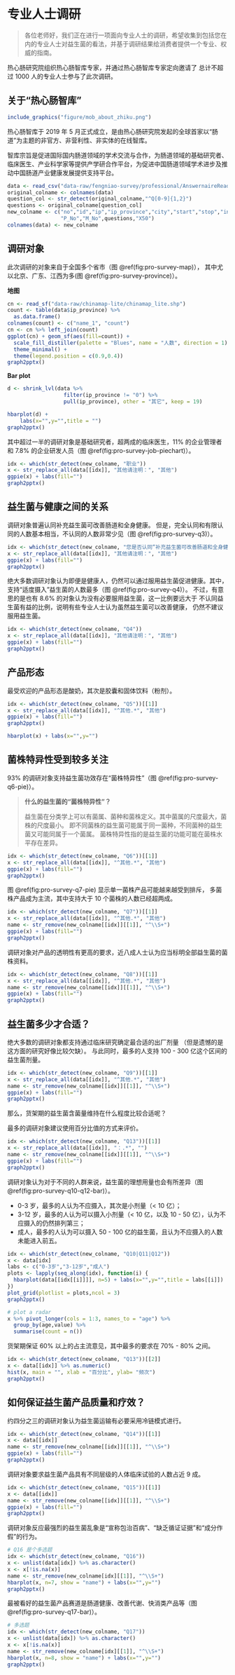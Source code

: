 # 专业人士调研 {#professional-survey}


> 各位老师好，我们正在进行一项面向专业人士的调研，希望收集到包括您在内的专业人士对益生菌的看法，并基于调研结果给消费者提供一个专业、权威的指南。

热心肠研究院组织热心肠智库专家，并通过热心肠智库专家定向邀请了
总计不超过 1000 人的专业人士参与了此次调研。


## 关于“热心肠智库”


```r
include_graphics("figure/mob_about_zhiku.png")
```


热心肠智库于 2019 年 5 月正式成立，是由热心肠研究院发起的全球首家以“肠道”为主题的非官方、非营利性、非实体的在线智库。

智库宗旨是促进国际国内肠道领域的学术交流与合作，为肠道领域的基础研究者、临床医生、产业科学家等提供产学研合作平台，为促进中国肠道领域学术进步及推动中国肠道产业健康发展提供支持平台。

```r
data <- read_csv("data-raw/fengniao-survey/professional/AnswernaireReadable.csv")
original_colname <- colnames(data)
question_col <- str_detect(original_colname,"^Q[0-9]{1,2}")
questions <- original_colname[question_col]
new_colname <- c("no","id","ip","ip_province","city","start","stop","interval","status",
                 "P_No","M_No",questions,"X50")
colnames(data) <- new_colname
```


## 调研对象

此次调研的对象来自于全国多个省市（图 \@ref(fig:pro-survey-map)），
其中尤以北京、广东、江西为多(图 \@ref(fig:pro-survey-province)）。

**地图**

```r
cn <- read_sf("data-raw/chinamap-lite/chinamap_lite.shp")
count <- table(data$ip_province) %>%
  as.data.frame()
colnames(count) <- c("name_1", "count")
cn <- cn %>% left_join(count)
ggplot(cn) + geom_sf(aes(fill=count)) +
  scale_fill_distiller(palette = "Blues", name = "人数", direction = 1) + 
  theme_minimal() +
  theme(legend.position = c(0.9,0.4)) 
graph2pptx()
```

**Bar plot**

```r
d <- shrink_lvl(data %>% 
                  filter(ip_province != "0") %>% 
                  pull(ip_province), other = "其它", keep = 19)

hbarplot(d) +
    labs(x="",y="",title = "")
graph2pptx()
```

其中超过一半的调研对象是基础研究者，超两成的临床医生，11% 的企业管理者和
7.8% 的企业研发人员（图 \@ref(fig:pro-survey-job-piechart)）。

```r
idx <- which(str_detect(new_colname, "职业"))
x <- str_replace_all(data[[idx]], "其他请注明：", "其他")
ggpie(x) + labs(fill="") 
graph2pptx()
```

## 益生菌与健康之间的关系

调研对象普遍认同补充益生菌可改善肠道和全身健康。
但是，完全认同和有限认同的人数基本相当，不认同的人数非常少见（图 \@ref(fig:pro-survey-q3)）。



```r
idx <- which(str_detect(new_colname, "您是否认同“补充益生菌可改善肠道和全身健康”？"))
x <- str_replace_all(data[[idx]], "其他请注明：", "其他")
ggpie(x) + labs(fill="") 
graph2pptx()
```
绝大多数调研对象认为即便是健康人，仍然可以通过服用益生菌促进健康。其中，
支持“适度摄入”益生菌的人数最多（图 \@ref(fig:pro-survey-q4)）。
不过，有意思的是也有 8.6% 的对象认为没有必要服用益生菌，这一比例要远大于
不认同益生菌有益的比例，说明有些专业人士认为虽然益生菌可以改善健康，
仍然不建议服用益生菌。


```r
idx <- which(str_detect(new_colname, "Q4"))
x <- str_replace_all(data[[idx]], "其他请注明：", "其他")
ggpie(x) + labs(fill="") 
graph2pptx()
```



## 产品形态


最受欢迎的产品形态是酸奶，其次是胶囊和固体饮料（粉剂）。

```r
idx <- which(str_detect(new_colname, "Q5"))[[1]]
x <- str_replace_all(data[[idx]], "^其他.*", "其他")
ggpie(x) + labs(fill="") 
graph2pptx()
```
```r
hbarplot(x) + labs(x="",y="")
```

## 菌株特异性受到较多关注

93% 的调研对象支持益生菌功效存在“菌株特异性”（图 \@ref(fig:pro-survey-q6-pie)）。

> **什么的益生菌的“菌株特异性”？**
> 
> 益生菌在分类学上可以有菌属、菌种和菌株定义。其中菌属的尺度最大，菌株的尺度最小。
即不同菌株的益生菌可能属于同一菌种，不同菌种的益生菌又可能同属于一个菌属。
菌株特异性指的是益生菌的功能可能在菌株水平存在差异。

```r
idx <- which(str_detect(new_colname, "Q6"))[[1]]
x <- str_replace_all(data[[idx]], "^其他.*", "其他")
ggpie(x) + labs(fill="") 
graph2pptx()
```

图 \@ref(fig:pro-survey-q7-pie) 显示单一菌株产品可能越来越受到排斥，
多菌株产品成为主流，其中支持大于 10 个菌株的人数已经超两成。

```r
idx <- which(str_detect(new_colname, "Q7"))[[1]]
x <- str_replace_all(data[[idx]], "^其他.*", "其他")
name <- str_remove(new_colname[[idx]][[1]], "^\\S+")
ggpie(x) + labs(fill="") 
graph2pptx()
```
调研对象对产品的透明性有更高的要求，近八成人士认为应当标明全部益生菌的菌株资料。

```r
idx <- which(str_detect(new_colname, "Q8"))[[1]]
x <- str_replace_all(data[[idx]], "^其他.*", "其他")
name <- str_remove(new_colname[[idx]][[1]], "^\\S+")
ggpie(x) + labs(fill="") 
graph2pptx()
```

## 益生菌多少才合适？

绝大多数的调研对象都支持通过临床研究确定最合适的出厂剂量
（但是遗憾的是这方面的研究好像比较欠缺）。
与此同时，最多的人支持 100 - 300 亿这个区间的益生菌剂量。


```r
idx <- which(str_detect(new_colname, "Q9"))[[1]]
x <- str_replace_all(data[[idx]], "^其他.*", "其他")
name <- str_remove(new_colname[[idx]][[1]], "^\\S+")
ggpie(x) + labs(fill="") 
graph2pptx()
```

那么，货架期的益生菌含菌量维持在什么程度比较合适呢？

最多的调研对象建议使用百分比值的方式来评价。

```r
idx <- which(str_detect(new_colname, "Q13"))[[1]]
x <- str_replace_all(data[[idx]], "：.*", "")
name <- str_remove(new_colname[[idx]][[1]], "^\\S+")
ggpie(x) + labs(fill="") 
graph2pptx()
```


调研对象认为对于不同的人群来说，益生菌的理想用量也会有所差异（图 \@ref(fig:pro-survey-q10-q12-bar)）。

- 0-3 岁，最多的人认为不应摄入，其次是小剂量（< 10 亿）；
- 3-12 岁，最多的人认为可以摄入小剂量（< 10 亿，以及 10 - 50 亿），认为不应摄入的仍然排列第三；
- 成人，最多的人认为可以摄入 50 - 100 亿的益生菌，且认为不应摄入的人数未能进入前五。

```r
idx <- which(str_detect(new_colname, "Q10|Q11|Q12"))
x <- data[idx] 
labs <- c("0-3岁","3-12岁","成人")
plots <- lapply(seq_along(idx), function(i) {
  hbarplot(data[[idx[[i]]]], n=5) + labs(x="",y="",title = labs[[i]])
})
plot_grid(plotlist = plots,ncol = 3)
graph2pptx()
```

```r
# plot a radar
x %>% pivot_longer(cols = 1:3, names_to = "age") %>%
  group_by(age,value) %>%
  summarise(count = n())
```


货架期保证 60% 以上的占主流意见，其中最多的要求在 70% - 80% 之间。

```r
idx <- which(str_detect(new_colname, "Q13"))[[2]]
x <- data[[idx]] %>% as.numeric()
hist(x, main = "", xlab = "百分比", ylab= "频次")
graph2pptx()
```

## 如何保证益生菌产品质量和疗效？


约四分之三的调研对象认为益生菌运输有必要采用冷链模式进行。

```r
idx <- which(str_detect(new_colname, "Q14"))[[1]]
x <- data[[idx]] 
name <- str_remove(new_colname[[idx]][[1]], "^\\S+")
ggpie(x) + labs(fill="")
graph2pptx()
```
调研对象要求益生菌产品具有不同层级的人体临床试验的人数占近 9 成。

```r
idx <- which(str_detect(new_colname, "Q15"))[[1]]
x <- data[[idx]] 
name <- str_remove(new_colname[[idx]][[1]], "^\\S+")
ggpie(x) + labs(fill="")
graph2pptx()
```

调研对象反应最强烈的益生菌乱象是“宣称包治百病”、“缺乏循证证据”和“成分作假”的行为。

```r
# Q16 是个多选题
idx <- which(str_detect(new_colname, "Q16"))
x <- unlist(data[idx]) %>% as.character()
x <- x[!is.na(x)]
name <- str_remove(new_colname[idx][[1]], "^\\S+")
hbarplot(x, n=7, show = "name") + labs(x="",y="")
graph2pptx()
```

最被看好的益生菌产品赛道是肠道健康、改善代谢、快消类产品等（图 \@ref(fig:pro-survey-q17-bar)）。

```r
# 多选题
idx <- which(str_detect(new_colname, "Q17"))
x <- unlist(data[idx]) %>% as.character()
x <- x[!is.na(x)]
name <- str_remove(new_colname[idx][[1]], "^\\S+")
hbarplot(x, n=8, show = "name") + labs(x="",y="")
graph2pptx()
```















